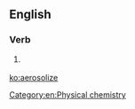 ==English==

===Verb===
{{en-verb|aerosoliz|ing}}

# {{context|American spelling|lang=en}} {{alternative form of|aerosolise|lang=en}}

[[Category:en:Physical chemistry]]

[[ko:aerosolize]]